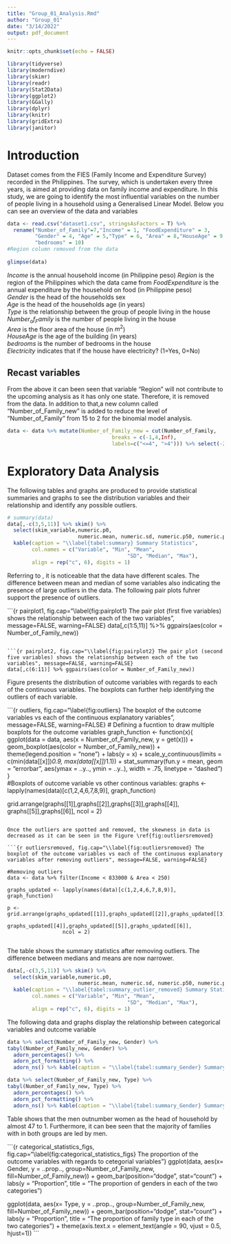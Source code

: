 ```yaml
---
title: "Group_01_Analysis.Rmd"
author: "Group_01"
date: "3/14/2022"
output: pdf_document
---
```


```r
knitr::opts_chunk$set(echo = FALSE)
```

```r
library(tidyverse)
library(moderndive)
library(skimr)
library(readr)
library(Stat2Data)
library(ggplot2)
library(GGally)
library(dplyr)
library(knitr)
library(gridExtra)
library(janitor) 
```
# Introduction {#sec:Intro}

Dataset comes from the FIES (Family Income and Expenditure Survey) recorded in the Philippines. The survey, which is undertaken every three years, is aimed at providing data on family income and expenditure. In this study, we are going to identify the most influential variables on the number of people living in a household using a Generalised Linear Model. Below you can see an overview of the data and variables

```r
data <- read.csv("dataset1.csv", stringsAsFactors = T) %>% 
  rename("Number_of_Family"=7,"Income" = 1, "FoodExpenditure" = 3,
         "Gender" = 4, "Age" = 5,"Type" = 6, "Area" = 8,"HouseAge" = 9,
         "bedrooms" = 10) 
#Region column removed from the data
  
glimpse(data)
```
$Income$ is the annual household income (in Philippine peso)
$Region$ is the region of the Philippines which the data came from
$FoodExpenditure$ is the annual expenditure by the household on food (in Philippine peso)  
$Gender$ is the head of the households sex  
$Age$ is the head of the households age (in years)  
$Type$ is the relationship between the group of people living in the house  
$Number_of_Family$ is the number of people living in the house  
$Area$ is the floor area of the house (in $m^2$)  
$HouseAge$ is the age of the building (in years)  
$bedrooms$ is the number of bedrooms in the house  
$Electricity$ indicates that if the house have electricity? (1=Yes, 0=No)  

## Recast variables

From the above it can been seen that variable "Region" will not contribute to the upcoming analysis as it has only one state. Therefore, it is removed from the data. In addition to that,a new column called "Number_of_Family_new" is added to reduce the level of "Number_of_Family" from 15 to 2 for the binomial model analysis.

```r
data <- data %>% mutate(Number_of_Family_new = cut(Number_of_Family,
                                  breaks = c(-1,4,Inf),
                                  labels=c("<=4", ">4"))) %>% select(-2)

```

# Exploratory Data Analysis {#sec:EDA}
The following tables and graphs are produced to provide statistical summaries and graphs to see the distribution variables and their relationship and identify any possible outliers. 

```r
# summary(data)
data[,-c(3,5,11)] %>% skim() %>% 
  select(skim_variable,numeric.p0,
                       numeric.mean, numeric.sd, numeric.p50, numeric.p100) %>% 
  kable(caption = "\\label{tabel:summary} Summary Statistics", 
        col.names = c("Variable", "Min", "Mean",
                                       "SD", "Median", "Max"),
        align = rep("c", 6), digits = 1)
```

Referring to \ref{tabel:summary}, it is noticeable that the data have different scales. The difference between mean and median of some variables also indicating the presence of large outliers in the data. The following pair plots fuhrer support the presence of outliers.

```{r pairplot1, fig.cap="\\label{fig:pairplot1} The pair plot (first five variables) shows the relationship between each of the two variables", message=FALSE, warning=FALSE}
data[,c(1:5,11)] %>% ggpairs(aes(color = Number_of_Family_new))

```

```{r pairplot2, fig.cap="\\label{fig:pairplot2} The pair plot (second five variables) shows the relationship between each of the two variables", message=FALSE, warning=FALSE}
data[,c(6:11)] %>% ggpairs(aes(color = Number_of_Family_new))

```

Figure \ref{fig:outliers} presents the distribution of outcome variables with regards to each of the continuous variables. The boxplots can further help identifying the outliers of each variable.  

```{r outliers, fig.cap="\\label{fig:outliers} The boxplot of the outcome variables vs each of the continuous explanatory variables", message=FALSE, warning=FALSE}
# Defining a fucntion to draw multiple boxplots for the outcome variables
graph_function <- function(x){
  ggplot(data = data, aes(x = Number_of_Family_new, y = get(x))) + 
    geom_boxplot(aes(color = Number_of_Family_new)) + 
    theme(legend.position = "none") + labs(y = x) + 
    scale_y_continuous(limits = c(min(data[[x]])*0.9, max(data[[x]])*1.1)) + 
    stat_summary(fun.y = mean, geom = "errorbar", aes(ymax = ..y.., ymin = ..y..),
                 width = .75, linetype = "dashed")
}  
#Boxplots of outcome variable vs other continous variables:
graphs <- lapply(names(data)[c(1,2,4,6,7,8,9)], graph_function)

grid.arrange(graphs[[1]],graphs[[2]],graphs[[3]],graphs[[4]],
                  graphs[[5]],graphs[[6]], ncol = 2)

```

Once the outliers are spotted and removed, the skewness in data is decreased as it can be seen in the Figure \ref{fig:outliersremoved}

```{r outliersremoved, fig.cap="\\label{fig:outliersremoved} The boxplot of the outcome variables vs each of the continuous explanatory variables after removing outliers", message=FALSE, warning=FALSE}

#Removing outliers 
data <- data %>% filter(Income < 833000 & Area < 250)

graphs_updated <- lapply(names(data)[c(1,2,4,6,7,8,9)], graph_function)

p <- grid.arrange(graphs_updated[[1]],graphs_updated[[2]],graphs_updated[[3]],
                  graphs_updated[[4]],graphs_updated[[5]],graphs_updated[[6]],
                  ncol = 2)


```
The table \ref{tabel:summary_outlier_removed} shows the summary statistics after removing outliers. The difference between medians and means are now narrower. 

```r
data[,-c(3,5,11)] %>% skim() %>% 
  select(skim_variable,numeric.p0,
                       numeric.mean, numeric.sd, numeric.p50, numeric.p100) %>% 
  kable(caption = "\\label{tabel:summary_outlier_removed} Summary Statistics after outliers removed", 
        col.names = c("Variable", "Min", "Mean",
                                       "SD", "Median", "Max"),
        align = rep("c", 6), digits = 1)
```

The following data and graphs display the relationship between categorical variables and outcome variable

```r
data %>% select(Number_of_Family_new, Gender) %>% 
tabyl(Number_of_Family_new, Gender) %>% 
  adorn_percentages() %>% 
  adorn_pct_formatting() %>% 
  adorn_ns() %>% kable(caption = "\\label{tabel:summary_Gender} Summary outcome variabels based on gender", align = rep("c", 3), digits = 1)

data %>% select(Number_of_Family_new, Type) %>% 
tabyl(Number_of_Family_new, Type) %>% 
  adorn_percentages() %>% 
  adorn_pct_formatting() %>% 
  adorn_ns() %>% kable(caption = "\\label{tabel:summary_Gender} Summary outcome variabels based on family type", align = rep("c", 3), digits = 1)

```
Table \ref{tabel:summary_Gender} shows that the men outnumber women as the head of household by almost 47 to 1. Furthermore, it can bee seen that the majority of families with in both groups are led by men.

```{r categorical_statistics_figs, fig.cap="\\label{fig:categorical_statistics_figs} The proportion of the outcome variables with regards to cetegorial variables"}
ggplot(data, aes(x= Gender,  y = ..prop.., group=Number_of_Family_new, fill=Number_of_Family_new)) + 
    geom_bar(position="dodge", stat="count") +
    labs(y = "Proportion", title = "The proportion of genders in each of the two categories")

ggplot(data, aes(x= Type,  y = ..prop.., group=Number_of_Family_new, fill=Number_of_Family_new)) + 
    geom_bar(position="dodge", stat="count") +
    labs(y = "Proportion", title = "The proportion of family type in each of the two categories") + theme(axis.text.x = element_text(angle = 90, vjust = 0.5, hjust=1))
```
